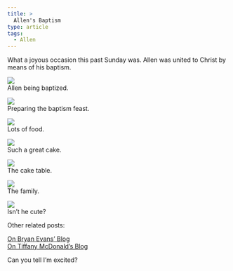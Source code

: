 ```yaml
---
title: >
  Allen's Baptism
type: article
tags:
  - Allen
---
```


What a joyous occasion this past Sunday was. Allen was united to Christ by means of his baptism.

![](http://www.tjdraper.com/myblogpics/being_baptized.jpg)  
Allen being baptized.

![](http://www.tjdraper.com/myblogpics/setting_tables.jpg)  
Preparing the baptism feast.

![](http://www.tjdraper.com/myblogpics/baptism_feast.jpg)  
Lots of food.

![](http://www.tjdraper.com/myblogpics/baptism_cake.jpg)  
Such a great cake.

![](http://www.tjdraper.com/myblogpics/behind_cake.jpg)  
The cake table.

![](http://www.tjdraper.com/myblogpics/family_wallen.jpg)  
The family.

![](http://www.tjdraper.com/myblogpics/holding_allen.jpg)  
Isn’t he cute?

Other related posts:

[On Bryan Evans’ Blog](http://deolexrexii.blogpeoria.com/2006/09/18/250/)  
[On Tiffany McDonald’s Blog](http://itsthesimplethings.blogspot.com/2006/09/baptismal-service-yesterday-was.html)

Can you tell I’m excited?
